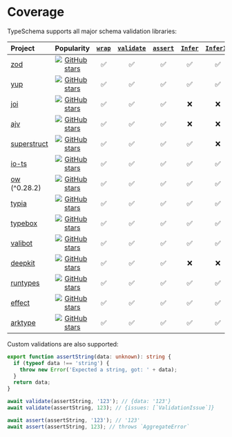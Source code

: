 
# Coverage

TypeSchema supports all major schema validation libraries:

<Bleed>

| Project                                                                                                                 |                                                                                       Popularity                                                                                        | [`wrap`](/docs/reference#wrap) | [`validate`](/docs/reference#validate) | [`assert`](/docs/reference#assert) | [`Infer`](/docs/reference#infer) | [`InferIn`](/docs/reference#inferin) | Example schema                                                            |
| :---------------------------------------------------------------------------------------------------------------------- | :-------------------------------------------------------------------------------------------------------------------------------------------------------------------------------------: | :----------------------------: | :------------------------------------: | :--------------------------------: | :------------------------------: | :----------------------------------: | :------------------------------------------------------------------------ |
| [zod](https://zod.dev)                                                                                                  |             <a href="https://github.com/colinhacks/zod" rel="nofollow"><img src="https://img.shields.io/github/stars/colinhacks/zod?style=social" alt="GitHub stars" /></a>             |               ✅               |                   ✅                   |                 ✅                 |                ✅                |                  ✅                  | `z.string()`                                                              |
| [yup](https://github.com/jquense/yup)                                                                                   |                <a href="https://github.com/jquense/yup" rel="nofollow"><img src="https://img.shields.io/github/stars/jquense/yup?style=social" alt="GitHub stars" /></a>                |               ✅               |                   ✅                   |                 ✅                 |                ✅                |                  ✅                  | `string()`                                                                |
| [joi](https://joi.dev)                                                                                                  |                 <a href="https://github.com/hapijs/joi" rel="nofollow"><img src="https://img.shields.io/github/stars/hapijs/joi?style=social" alt="GitHub stars" /></a>                 |               ✅               |                   ✅                   |                 ✅                 |                ❌                |                  ❌                  | `Joi.string()`                                                            |
| [ajv](https://ajv.js.org)                                                                                               |          <a href="https://github.com/ajv-validator/ajv" rel="nofollow"><img src="https://img.shields.io/github/stars/ajv-validator/ajv?style=social" alt="GitHub stars" /></a>          |               ✅               |                   ✅                   |                 ✅                 |                ❌                |                  ❌                  | `{type: "string"}`                                                        |
| [superstruct](https://docs.superstructjs.org)                                                                           | <a href="https://github.com/ianstormtaylor/superstruct" rel="nofollow"><img src="https://img.shields.io/github/stars/ianstormtaylor/superstruct?style=social" alt="GitHub stars" /></a> |               ✅               |                   ✅                   |                 ✅                 |                ✅                |                  ❌                  | `string()`                                                                |
| [io-ts](https://gcanti.github.io/io-ts)                                                                                 |               <a href="https://github.com/gcanti/io-ts" rel="nofollow"><img src="https://img.shields.io/github/stars/gcanti/io-ts?style=social" alt="GitHub stars" /></a>               |               ✅               |                   ✅                   |                 ✅                 |                ✅                |                  ✅                  | `t.string`                                                                |
| <span className="whitespace-nowrap">[ow](https://sindresorhus.com/ow) <span className="text-xs">(^0.28.2)</span></span> |            <a href="https://github.com/sindresorhus/ow" rel="nofollow"><img src="https://img.shields.io/github/stars/sindresorhus/ow?style=social" alt="GitHub stars" /></a>            |               ✅               |                   ✅                   |                 ✅                 |                ✅                |                  ✅                  | `ow.string`                                                               |
| [typia](https://typia.io)                                                                                               |              <a href="https://github.com/samchon/typia" rel="nofollow"><img src="https://img.shields.io/github/stars/samchon/typia?style=social" alt="GitHub stars" /></a>              |               ✅               |                   ✅                   |                 ✅                 |                ✅                |                  ✅                  | <span className="whitespace-nowrap">`typia.createAssert<string>()`</span> |
| [typebox](https://github.com/sinclairzx81/typebox)                                                                      |       <a href="https://github.com/sinclairzx81/typebox" rel="nofollow"><img src="https://img.shields.io/github/stars/sinclairzx81/typebox?style=social" alt="GitHub stars" /></a>       |               ✅               |                   ✅                   |                 ✅                 |                ✅                |                  ✅                  | `Type.String()`                                                           |
| [valibot](https://valibot.dev)                                                                                          |      <a href="https://github.com/fabian-hiller/valibot" rel="nofollow"><img src="https://img.shields.io/github/stars/fabian-hiller/valibot?style=social" alt="GitHub stars" /></a>      |               ✅               |                   ✅                   |                 ✅                 |                ✅                |                  ✅                  | `string()`                                                                |
| [deepkit](https://deepkit.io)                                                                                           |  <a href="https://github.com/deepkit/deepkit-framework" rel="nofollow"><img src="https://img.shields.io/github/stars/deepkit/deepkit-framework?style=social" alt="GitHub stars" /></a>  |               ✅               |                   ✅                   |                 ✅                 |                ❌                |                  ❌                  | `typeOf<string>()`                                                        |
| [runtypes](https://github.com/pelotom/runtypes)                                                                         |           <a href="https://github.com/pelotom/runtypes" rel="nofollow"><img src="https://img.shields.io/github/stars/pelotom/runtypes?style=social" alt="GitHub stars" /></a>           |               ✅               |                   ✅                   |                 ✅                 |                ✅                |                  ✅                  | `String`                                                                  |
| [effect](https://effect.website)                                                                                        |           <a href="https://github.com/Effect-TS/effect" rel="nofollow"><img src="https://img.shields.io/github/stars/effect-ts/effect?style=social" alt="GitHub stars" /></a>           |               ✅               |                   ✅                   |                 ✅                 |                ✅                |                  ✅                  | `S.string`                                                                |
| [arktype](https://arktype.io)                                                                                           |          <a href="https://github.com/arktypeio/arktype" rel="nofollow"><img src="https://img.shields.io/github/stars/arktypeio/arktype?style=social" alt="GitHub stars" /></a>          |               ✅               |                   ✅                   |                 ✅                 |                ✅                |                  ✅                  | `type('string')`                                                          |

</Bleed>

Custom validations are also supported:

```ts
export function assertString(data: unknown): string {
  if (typeof data !== 'string') {
    throw new Error('Expected a string, got: ' + data);
  }
  return data;
}

await validate(assertString, '123'); // {data: '123'}
await validate(assertString, 123); // {issues: [`ValidationIssue`]}

await assert(assertString, '123'); // '123'
await assert(assertString, 123); // throws `AggregateError`
```
